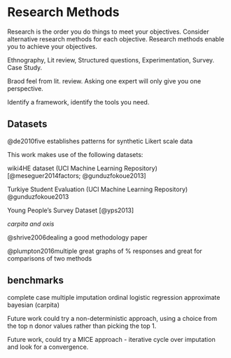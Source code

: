 # Research Methods

Research is the order you do things to meet your objectives.
Consider alternative research methods for each objective.
Research methods enable you to achieve your objectives.

Ethnography, Lit review, Structured questions, Experimentation, Survey. Case Study.

Braod feel from lit. review. Asking one expert will only give you one perspective.

Identify a framework, identify the tools you need.

## Datasets

@de2010five establishes patterns for synthetic Likert scale data

This work makes use of the following datasets:

wiki4HE dataset (UCI Machine Learning Repository) [@meseguer2014factors; @gunduzfokoue2013]

Turkiye Student Evaluation (UCI Machine Learning Repository) @gunduzfokoue2013

Young People's Survey Dataset [@yps2013]

_carpita and oxis_

@shrive2006dealing a good methodology paper

@plumpton2016multiple great graphs of % responses and great for comparisons of two methods

## benchmarks
complete case
multiple imputation
ordinal logistic regression
approximate bayesian (carpita)

Future work could try a non-deterministic approach, using a choice from the top n donor values rather than picking the top 1.

Future work, could try a MICE approach - iterative cycle over imputation and look for a convergence.